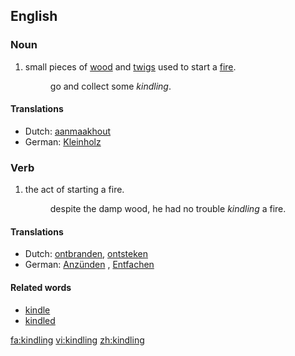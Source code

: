 ==English==
===Noun===

#small pieces of [[wood]] and [[twigs]] used to start a [[fire]].
#:go and collect some ''kindling''.

====Translations====
{{trans-top|pieces of wood and twigs used to start a fire}}
*Dutch: [[aanmaakhout]]
*German: [[Kleinholz]] {{n}}
{{trans-mid}}
{{trans-bottom}}

===Verb===

#the act of starting a fire.
#:despite the damp wood, he had no trouble ''kindling'' a fire.

====Translations====
{{trans-top|act of starting a fire}}
*Dutch: [[ontbranden]], [[ontsteken]]
*German: [[Anzünden]] {{n}}, [[Entfachen]] {{n}}
{{trans-mid}}
{{trans-bottom}}

====Related words====
*[[kindle]]
*[[kindled]]

[[fa:kindling]]
[[vi:kindling]]
[[zh:kindling]]